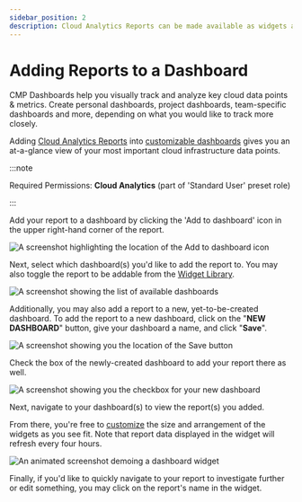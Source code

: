 ```yaml
---
sidebar_position: 2
description: Cloud Analytics Reports can be made available as widgets and used to build dashboards.
---
```


# Adding Reports to a Dashboard

CMP Dashboards help you visually track and analyze key cloud data points & metrics. Create personal dashboards, project dashboards, team-specific dashboards and more, depending on what you would like to track more closely.

Adding [Cloud Analytics Reports](../cloud-analytics/create-cloud-report/index.mdx) into [customizable dashboards](customizing-dashboards.mdx) gives you an at-a-glance view of your most important cloud infrastructure data points.

:::note

Required Permissions: **Cloud Analytics** (part of 'Standard User' preset role)

:::

Add your report to a dashboard by clicking the 'Add to dashboard' icon in the upper right-hand corner of the report.

![A screenshot highlighting the location of the _Add to dashboard_ icon](../../static/img/docs/cmp-dashboards-widgets-1.png)

Next, select which dashboard(s) you'd like to add the report to. You may also toggle the report to be addable from the [Widget Library](widgets-overview.mdx).

![A screenshot showing the list of available dashboards](../../static/img/docs/cmp-dashboards-widgets-2.png)

Additionally, you may also add a report to a new, yet-to-be-created dashboard. To add the report to a new dashboard, click on the "**NEW DASHBOARD**" button, give your dashboard a name, and click "**Save**".

![A screenshot showing you the location of the Save button](../../static/img/docs/cmp-new-dashboard.png)

Check the box of the newly-created dashboard to add your report there as well.

![A screenshot showing you the checkbox for your new dashboard](../../static/img/docs/cmp-new-dashboard-2.png)

Next, navigate to your dashboard(s) to view the report(s) you added.

From there, you're free to [customize](customizing-dashboards.mdx) the size and arrangement of the widgets as you see fit. Note that report data displayed in the widget will refresh every four hours.

![An animated screenshot demoing a dashboard widget](../../static/img/docs/cmp-dashboard-widget-demo.gif)

Finally, if you'd like to quickly navigate to your report to investigate further or edit something, you may click on the report's name in the widget.


<LoomEmbed id="4f125260e1214c6f9b85002ca13e6ade" />
